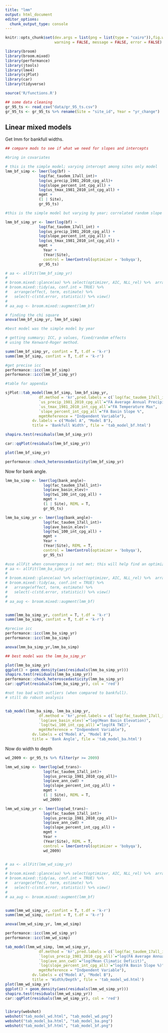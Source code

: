 ```yaml
---
title: "lmm"
output: html_document
editor_options: 
  chunk_output_type: console
---
```

```r
knitr::opts_chunk$set(dev.args = list(png = list(type = "cairo")),fig.width = 10, fig.height = 5,
                      warning = FALSE, message = FALSE, error = FALSE)

library(broom)
library(broom.mixed)
library(performance)
library(jtools)
library(lme4)
library(sjPlot)
library(car)
library(tidyverse)

source('R/functions.R')

## some data cleaning
gr_95_ts <- read_csv("data/gr_95_ts.csv")
gr_95_ts <- gr_95_ts %>% rename(Site = "site_id", Year = "yr_change")
```

## Linear mixed models

Get lmm for bankfull widths.

```r

## compare mods to see if what we need for slopes and intercepts

#bring in covariates 

# this is the simple model; varying intercept among sites only model 
lmm_bf_simp <- lmer(log(bf) ~ 
               log(fac_taudem_17all_int)+
               log(us_precip_1981_2010_cpg_all)+
               log(slope_percent_int_cpg_all) +
               log(us_tmax_1981_2010_int_cpg_all) +
               mgmt + 
               (1 | Site), 
               gr_95_ts)

#this is the simple model but varying by year; correlated random slope and intercept model fixed by year 

lmm_bf_simp_yr <- lmer(log(bf) ~ 
               log(fac_taudem_17all_int) +
               log(us_precip_1981_2010_cpg_all) +
               log(slope_percent_int_cpg_all) +
               log(us_tmax_1981_2010_int_cpg_all) +
               mgmt + 
                 Year + 
                 (Year|Site), 
                 control = lmerControl(optimizer = 'bobyqa'),
               gr_95_ts)

# aa <- allFit(lmm_bf_simp_yr)
# 
# broom.mixed::glance(aa) %>% select(optimizer, AIC, NLL_rel) %>%  arrange(NLL_rel)
# broom.mixed::tidy(aa, conf.int = TRUE) %>%  
#   arrange(effect, term, estimate) %>%  
#   select(-c(std.error, statistic)) %>% view()
# 
# aa_aug <- broom.mixed::augment(lmm_bf)

# finding the chi square 
anova(lmm_bf_simp_yr, lmm_bf_simp)

#best model was the simple model by year

# getting summary; ICC, p values, fixed/random effects
# using the Kenward-Roger method.

summ(lmm_bf_simp_yr, confint = T, t.df = 'k-r')
summ(lmm_bf_simp, confint = T, t.df = 'k-r')

#get precise icc
performance::icc(lmm_bf_simp)
performance::icc(lmm_bf_simp_yr)

#table for appendix

sjPlot::tab_model(lmm_bf_simp, lmm_bf_simp_yr,
               df.method = 'kr',pred.labels = c(`log(fac_taudem_17all_int)`="log(FA Catchment Area)",
               `us_precip_1981_2010_cpg_all`="FA Average Annual Precipitation",
               `us_tmax_1981_2010_int_cpg_all`="FA Temperature Max",
               `slope_percent_int_cpg_all`="FA Basin Slope %",
               mgmtReference = "Indpendent Variable"),
            dv.labels = c("Model A", "Model B"), 
            title = 'Bankfull Width', file = 'tab_model_bf.html')

shapiro.test(residuals(lmm_bf_simp_yr))

car::qqPlot(residuals(lmm_bf_simp_yr))

plot(lmm_bf_simp_yr)

performance::check_heteroscedasticity(lmm_bf_simp_yr)


```


Now for bank angle.

```r


lmm_ba_simp <- lmer(log(bank_angle)~ 
                 log(fac_taudem_17all_int)+
                 log(ave_basin_elev)+
                 log(twi_100_int_cpg_all) + 
                 mgmt + 
                 (1 | Site), REML = T,
                 gr_95_ts)

lmm_ba_simp_yr <- lmer(log(bank_angle)~ 
                 log(fac_taudem_17all_int)+
                 log(ave_basin_elev)+
                 log(twi_100_int_cpg_all) + 
                 mgmt + 
                 Year + 
                 (Year|Site), REML = T,
                 control = lmerControl(optimizer = 'bobyqa'),
                 gr_95_ts)

#use allFit when convergence is not met; this will help find an optimizer
# aa <- allFit(lmm_ba_simp_yr)
# 
# broom.mixed::glance(aa) %>% select(optimizer, AIC, NLL_rel) %>%  arrange(NLL_rel)
# broom.mixed::tidy(aa, conf.int = TRUE) %>%  
#   arrange(effect, term, estimate) %>%  
#   select(-c(std.error, statistic)) %>% view()
# 
# aa_aug <- broom.mixed::augment(lmm_bf)


summ(lmm_ba_simp_yr, confint = T, t.df = 'k-r')
summ(lmm_ba_simp, confint = T, t.df = 'k-r')

#precise icc
performance::icc(lmm_ba_simp_yr)
performance::icc(lmm_ba_simp)

anova(lmm_ba_simp_yr,lmm_ba_simp)

## best model was the lmm_ba_simp_yr

plot(lmm_ba_simp_yr)
ggplot() + geom_density(aes(residuals(lmm_ba_simp_yr)))
shapiro.test(residuals(lmm_ba_simp_yr))
performance::check_heteroscedasticity(lmm_ba_simp_yr)
car::qqPlot(residuals(lmm_ba_simp_yr), col = 'red')

#not too bad with outliers (when compared to bankfull). 
# still do robust analysis


tab_model(lmm_ba_simp, lmm_ba_simp_yr,
               df.method = 'kr',pred.labels = c(`log(fac_taudem_17all_int)`="log(FA Catchment Area)",
               `log(ave_basin_elev)`="log(Mean Basin Elevation)",
               `log(twi_100_int_cpg_all)`="log(FA TWI)",
               mgmtReference = "Indpendent Variable"),
            dv.labels = c("Model A", "Model B"), 
            title = 'Bank Angle', file = 'tab_model_ba.html')

```

Now do width to depth
```r

wd_2009 <- gr_95_ts %>% filter(yr >= 2009)

lmm_wd_simp <- lmer(log(wd_trans)~ 
                 log(fac_taudem_17all_int)+
                 log(us_precip_1981_2010_cpg_all)+
                 log(ave_ann_cwd) +
                 log(slope_percent_int_cpg_all) + 
                 mgmt + 
                 (1 | Site), REML = T, 
                 wd_2009)

lmm_wd_simp_yr <- lmer(log(wd_trans)~ 
                 log(fac_taudem_17all_int)+
                 log(us_precip_1981_2010_cpg_all)+
                 log(ave_ann_cwd) +
                 log(slope_percent_int_cpg_all) + 
                 mgmt + 
                 Year + 
                 (Year|Site), REML = T,
                 control = lmerControl(optimizer = 'bobyqa'),
                 wd_2009)


# aa <- allFit(lmm_wd_simp_yr)
# 
# broom.mixed::glance(aa) %>% select(optimizer, AIC, NLL_rel) %>%  arrange(NLL_rel)
# broom.mixed::tidy(aa, conf.int = TRUE) %>%  
#   arrange(effect, term, estimate) %>%  
#   select(-c(std.error, statistic)) %>% view()
# 
# aa_aug <- broom.mixed::augment(lmm_bf)


summ(lmm_wd_simp_yr, confint = T, t.df = 'k-r')
summ(lmm_wd_simp, confint = T, t.df = 'k-r')

anova(lmm_wd_simp_yr, lmm_wd_simp)

performance::icc(lmm_wd_simp_yr)
performance::icc(lmm_wd_simp)

tab_model(lmm_wd_simp, lmm_wd_simp_yr,
               df.method = 'kr',pred.labels = c(`log(fac_taudem_17all_int)`="log(FA Catchment Area)",
               `log(us_precip_1981_2010_cpg_all)`="log(FA Average Annual Precipitation)",
               `log(ave_ann_cwd)`="log(Mean Climatic Deficit)",
               `log(slope_percent_int_cpg_all)`="log(FA Basin Slope %)",
               mgmtReference = "Indpendent Variable"),
            dv.labels = c("Model A", "Model B"), 
            title = 'Width/Depth', file = 'tab_model_wd.html')
plot(lmm_wd_simp_yr)
ggplot() + geom_density(aes(residuals(lmm_wd_simp_yr)))
shapiro.test(residuals(lmm_wd_simp_yr))
car::qqPlot(residuals(lmm_wd_simp_yr), col = 'red')



```


```r
library(webshot)
webshot("tab_model_wd.html", "tab_model_wd.png")
webshot("tab_model_ba.html", "tab_model_ba.png")
webshot("tab_model_bf.html", "tab_model_bf.png")
```

